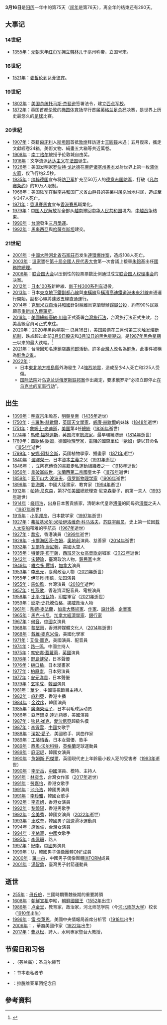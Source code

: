 {{noteTA
|G1=地名
|G2=美國總統
|G3=USState
|1=zh-hans:液体火箭; zh-hant:液態火箭; 
|2=zh-hans:德国国防军;zh-tw:德意志國防軍;zh-hk:德國國防軍;
|3=zh-tw:湯瑪斯·傑佛遜;zh-hk:湯瑪斯·傑佛遜;zh-hant:托馬斯·傑斐遜;zh-hans:托马斯·杰斐逊;
|4=zh-hant:伊莎貝·雨蓓; zh-hans:伊莎贝尔·于佩尔;
|5=zh-hk:愛麗絲學園;zh-hans:爱丽丝学园;zh-tw:學園愛麗絲;
|6=zh-hk:西奧·禾確特;zh-hans:西奥·沃尔科特;zh-tw:西奧·瓦科特;
}}
{{DayInMonth|3}}
'''3月16日'''是[[阳历|阳历]]一年中的第75天（[[闰年|闰年]]是第76天），离全年的结束还有290天。

== 大事记 ==
=== 14世紀 ===
* [[1355年|1355年]]：[[元朝|元朝]]末年[[红巾军|红巾军]]拥立[[韩林儿|韩林儿]]于亳州称帝，立国号宋。

=== 16世紀 ===
* [[1521年|1521年]]：[[麦哲伦|麦哲伦]]到达[[菲律宾|菲律宾]]。

=== 19世紀 ===
* [[1802年|1802年]]：[[美国总统|美国总统]][[托马斯·杰斐逊|托马斯·杰斐逊]]签署法令，建立[[西点军校|西点军校]]。
* [[1872年|1872年]]：英国首都[[伦敦|伦敦]]的[[椭圆体育场|椭圆体育场]]举行首届[[英格兰足总杯|英格兰足总杯]]决赛，是世界上历史最悠久的[[足球|足球]]比赛。

=== 20世紀 ===
* [[1907年|1907年]]：英籍[[匈牙利|匈牙利]]人[[斯坦因|斯坦因]]首抵[[敦煌|敦煌]]拜訪道士[[王圓籙|王圓籙]]未遇；五月復來，攜走文獻經卷24箱，美術文物、絹畫五大箱等共近萬卷。
* [[1908年|1908年]]：[[南丁格尔|南丁格尔]]被授予伦敦城自由奖。
* [[1916年|1916年]]：文学流派[[达达主义|达达主义]]在[[法国|法国]]诞生。
* [[1926年|1926年]]：美国发明家[[罗伯特·戈达德|罗伯特·戈达德]]在[[麻萨诸塞州|麻萨诸塞州]][[奥本|奥本]]发射世界上第一枚[[液体火箭发动机|液体火箭]]，仅飞行约2.5秒。
* [[1935年|1935年]]：[[纳粹德国|纳粹德国]]宣布将[[威玛防卫军|防卫军]]扩充至50万人的[[德意志国防军|德意志国防军]]，打破《[[凡尔赛条约|凡尔赛条约]]》的10万人限制。
* [[1968年|1968年]]：[[美国陆军|美国陆军]]在[[越南共和国|越南共和国]][[广义省|广义省]][[山静县|山静县]]的美莱村[[美莱村屠杀|屠杀]]当地村民，造成至少347人死亡。
* [[1971年|1971年]]：[[香港賽馬會|香港賽馬會]]宣布[[香港賽馬|香港賽馬]]職業化。
* [[1979年|1979年]]：[[中国人民解放军|中国人民解放军]]全部从[[越南|越南]]撤回[[中华人民共和国|中华人民共和国]]境内，[[中越战争|中越战争]]结束。
* [[1990年|1990年]]：[[台灣|台灣]]發生[[三月學運|三月學運]]。
* [[1992年|1992年]]：[[馬來西亞|馬來西亞]]與[[哈萨克斯坦|哈薩克斯坦]]建交。

=== 21世紀 ===
* [[2001年|2001年]]：[[中國大陸|中國大陸]][[河北省|河北省]][[石家莊市|石家莊市]]发生[[靳如超爆炸案|連環爆炸案]]，造成108人死亡。
* [[2003年|2003年]]：[[溫家寶|溫家寶]]在[[第十屆全國人民代表大會|第十屆全國人民代表大會]]第一次會議上接替[[朱鎔基|朱鎔基]]出任[[國務院總理|國務院總理]]。
* [[2006年|2006年]]：[[联合国大会|联合国大会]]以压倒性的投票票数比例通过成立[[联合国人权理事会|联合国人权理事会]]的决案。
* [[2012年|2012年]]：[[日本|日本]][[100系|100系]]新幹線、[[新干线|新干线]][[300系列车|300系列车]]退役。
* [[2013年|2013年]]：日本[[東京地下鐵|東京地下鐵]][[副都心線|副都心線]]與[[東橫線|東橫線]]及[[橫濱高速鐵道|橫濱高速鐵道]][[港未來21線|港未來21線]]直通運行開始，副都心線將達致五線直通運行。
* [[2014年|2014年]]：[[克里米亞自治共和國|克里米亞自治共和國]]針對脫離烏克蘭舉辦[[2014年克里米亞歸屬公投|歸屬公投]]，約有90%民眾願意[[俄羅斯合併克里米亞|重新加入]][[俄羅斯聯邦主體|俄羅斯]]。
* [[2018年|2018年]]：[[美國總統|美國總統]][[唐納·川普|唐納·川普]]正式簽署[[台灣旅行法|台灣旅行法]]，台灣旅行法正式生效，台美高級官員可正式來往。
* [[2020年|2020年]]：[[2020年黑色星期一_(3月16日)|2020年黑色星期一 (3月16日)]]，美国股票在三月份第三次触发[[熔断机制|熔断机制]]，跌点超过此前[[2020年黑色星期一_(3月9日)|3月9日股灾]]和[[2020年黑色星期四|3月12日的黑色星期四]]，是[[1987年黑色星期一|1987年黑色星期一]]以来的最大跌幅。<ref>{{cite news|url=https://money.udn.com/money/story/5599/4419779?utm_source=money&utm_medium=webpush|title=Fed大招用盡難止跌 美股重摔近3,000點|date=2020-03-17|newspaper=[[世界日報|世界日報]]}}</ref>
* [[2021年|2021年]]：台灣因知名連鎖店[[壽司郎|壽司郎]]活動，許多[[台灣人|台灣人]]改名為[[鮭魚|鮭魚]]，此事件被稱為[[鮭魚之亂|鮭魚之亂]]。
* [[2022年|2022年]]：
** 日本[[東北地方|東北地方]][[福島縣|福島縣]]外海發生{{M|J|link=y}} 7.4[[2022年福島地震|強烈地震]]，造成至少4人死亡和225人受傷。
** [[国际法院|国际法院]]对[[乌克兰诉俄罗斯联邦案_(2022年)|乌克兰诉俄罗斯联邦案]]作出裁定，要求俄罗斯“必须立即停止[[2022年俄罗斯入侵乌克兰|在乌克兰的军事行动]]”。

== 出生 ==
* [[1399年|1399年]]：[[明宣宗|明宣宗]]朱瞻基，[[明朝皇帝|明朝皇帝]]（[[1435年|1435年]]逝世）
* [[1750年|1750年]]：[[卡羅琳·赫歇爾|卡羅琳·赫歇爾]]，[[英国|英国]][[天文学家|天文學家]]，[[威廉·赫歇爾|威廉·赫歇爾]]的妹妹（[[1848年|1848年]]逝世）
* [[1751年|1751年]]：[[詹姆士·麥迪遜|詹姆士·麥迪遜]]，[[美国|美国]]第4任[[美国总统|總統]]（[[1836年|1836年]]逝世）
* [[1774年|1774年]]：[[馬修·福林達斯|馬修·福林達斯]]，英国海軍[[航海家|航海家]]，最早環繞澳洲（[[1814年|1814年]]逝世）
* [[1789年|1789年]]：[[蓋歐格·歐姆|蓋歐格·歐姆]]，[[德國|德國]][[物理學家|物理學家]]，[[電阻|電阻]]的國際單位「[[歐姆|歐姆]]」便以其命名（[[1854年|1854年]]逝世）
* [[1799年|1799年]]：[[安娜·阿特金斯|安娜·阿特金斯]]，英國植物學家、插畫家（[[1871年|1871年]]逝世）
* [[1840年|1840年]]：[[澀澤榮一|澀澤榮一]]，日本[[資本主義|資本主義]]之父（[[1931年|1931年]]逝世）
* [[1846年|1846年]]：{{le|尤里吉斯·拜里尼斯|Jurgis_Bielinis}}，立陶宛傳奇的書籍走私運動組織者之一（[[1918年|1918年]]逝世）
* [[1856年|1856年]]：[[拿破崙四世|拿破崙四世]]，[[法蘭西第二帝國|法蘭西第二帝國]]皇太子（[[1879年|1879年]]逝世）
* [[1859年|1859年]]：[[亚历山大·波波夫|亚历山大·波波夫]]，[[俄罗斯|俄罗斯]][[物理学家|物理学家]]（[[1906年|1906年]]逝世）
* [[1896年|1896年]]：[[劉海粟|劉海粟]]，中國大陸畫家、教育家（[[1994年|1994年]]逝世）
* [[1912年|1912年]]：[[帕特·尼克森|帕特·尼克森]]，第37任[[美國|美國]]總統理查·尼克森妻子，前第一夫人（[[1993年|1993年]]逝世）
* [[1914年|1914年]]：[[嵯峨浩|嵯峨浩]]，出身日本舊貴族家，清朝末代皇帝[[溥仪|溥儀]]的同母弟[[溥傑|溥傑]]之夫人（[[1987年|1987年]]逝世）
* [[1915年|1915年]]：[[小平邦彦|小平邦彦]]，日本数学家（[[1997年|1997年]]逝世）
* [[1927年|1927年]]：[[弗拉基米尔·米哈伊洛维奇·科马洛夫|弗拉基米尔·米哈伊洛维奇·科马洛夫]]，[[苏联|苏联]][[宇航员|宇航员]]，史上第一位因[[载人太空船|载人太空船]]罹难的宇航员（[[1967年|1967年]]逝世）
* [[1927年|1927年]]：[[喬宏|喬宏]]，香港演員（[[1999年|1999年]]逝世）
* [[1928年|1928年]]：[[卡爾海因茨·伯姆|卡爾海因茨·伯姆]]，[[奧地利|奧地利]]演員、慈善家（[[2014年|2014年]]逝世）
* [[1932年|1932年]]：[[瓦爾特·康尼翰|瓦爾特·康尼翰]]，美國太空人
* [[1935年|1935年]]：[[特蕾莎·布干薩|特蕾莎·布干薩]]，[[西班牙|西班牙]][[次女高音|次女高音]][[歌劇|歌劇]]唱家（[[2022年|2022年]]逝世）
* [[1942年|1942年]]：[[宋楚瑜|宋楚瑜]]，臺灣政治人物，[[親民黨|親民黨]]主席
* [[1949年|1949年]]：[[維克多·賈博|維克多·賈博]]，[[加拿大|加拿大]]演員
* [[1953年|1953年]]：[[李應元|李應元]]，臺灣政治人物（[[2021年|2021年]]逝世）
* [[1955年|1955年]]：[[伊莎貝·雨蓓|伊莎貝·雨蓓]]，法国演員
* [[1955年|1955年]]：[[馬如風|馬如風]]，台灣演員（[[2018年|2018年]]逝世）
* [[1957年|1957年]]：[[杜燕歌|杜燕歌]]，香港資深配音員、電視演員
* [[1958年|1958年]]：[[比平·拉瓦特|比平·拉瓦特]]，[[印度|印度]]軍官（[[2021年|2021年]]逝世）
* [[1959年|1959年]]：[[延斯·史托騰伯格|延斯·史托騰伯格]]，[[挪威|挪威]]政治人物
* [[1961年|1961年]]：[[陶德·麥法蘭|陶德·麥法蘭]]，[[加拿大|加拿大]][[藝術家|藝術家]]、[[作家|作家]]、[[設計師|設計師]]、[[企業家|企業家]]
* [[1965年|1965年]]：[[馬克·卡尼|馬克·卡尼]]，[[加拿大|加拿大]][[經濟學家|經濟學家]]、[[銀行家|銀行家]]
* [[1967年|1967年]]：[[何音|何音]]，[[中國|中國]]女演員
* [[1968年|1968年]]：[[黎堅惠|黎堅惠]]，香港跨媒體文化人（[[2014年|2014年]]逝世）
* [[1968年|1968年]]：[[戴維·麥克米倫|戴維·麥克米倫]]，美國化學家
* [[1971年|1971年]]：[[艾倫·圖克|艾倫·圖克]]，美國演員、配音員
* [[1974年|1974年]]：[[路一鸣|路一鸣]]，中國主持人
* [[1975年|1975年]]：[[席安娜·蓋蘿莉|席安娜·蓋蘿莉]]，[[英國|英國]]演員
* [[1976年|1976年]]：[[野島健兒|野島健兒]]，日本聲優
* [[1976年|1976年]]：[[樋口橘|樋口橘]]，日本漫畫家
* [[1977年|1977年]]：[[柏原崇|柏原崇]]，日本男演員
* [[1977年|1977年]]：[[安元洋貴|安元洋貴]]，日本聲優
* [[1979年|1979年]]：[[玄宇成|玄宇成]]，[[韓國|韓國]]演員
* [[1981年|1981年]]：[[華少|華少]]，中國電視節目主持人
* [[1982年|1982年]]：[[麻利亞|麻利亞]]，香港主播
* [[1984年|1984年]]：[[金旼序|金旼序]]，韓國演員
* [[1985年|1985年]]：[[廣瀨榮理子|廣瀨榮理子]]，日本羽毛球运动员
* [[1986年|1986年]]：[[亞歷珊卓·達迪莉奧|亞歷珊卓·達迪莉奧]]，美國演員
* [[1987年|1987年]]：[[狄兒·崔克|狄兒·崔克]]，[[愛沙尼亞|愛沙尼亞]]超級名模
* [[1987年|1987年]]：[[李霄雲|李霄雲]]，[[中國|中國]]女歌手
* [[1988年|1988年]]：[[潔妮·愛子|潔妮·愛子]]，美國歌手、詞曲作家
* [[1989年|1989年]]：[[工藤晴香|工藤晴香]]，日本女聲優、歌手
* [[1989年|1989年]]：[[西奥·沃尔科特|西奥·沃尔科特]]，[[英格蘭|英格蘭]]足球運動員
* [[1989年|1989年]]：[[庭沼珉|庭沼珉]]，韓國女演員
* [[1990年|1990年]]：[[詹姆斯·巴傑爾謀殺案|詹姆斯·巴傑爾]]，英國現代史上年齡最小殺人犯的受害者（[[1993年|1993年]]逝世）
* [[1990年|1990年]]：[[李昕岳|李昕岳]]，[[中國|中國]]演員、模特、主持人
* [[1991年|1991年]]：[[林奕含|林奕含]]，台灣女作家（[[2017年|2017年]]逝世）
* [[1991年|1991年]]：[[勞嘉怡|勞嘉怡]]，香港女歌手
* [[1991年|1991年]]：[[池允浩|池允浩]]，韓國男演員
* [[1991年|1991年]]：[[李珍雅|李珍雅]]，韓國女歌手
* [[1992年|1992年]]：[[李君妍|李君妍]]，香港女演員
* [[1992年|1992年]]：[[黎曉陽|黎曉陽]]，香港男歌手
* [[1992年|1992年]]：[[金美秀|金美秀]]，韓國女演員（[[2022年|2022年]]逝世）
* [[1993年|1993年]]：[[車旼奎|車旼奎]]，韓國男子競速滑冰運動員
* [[1994年|1994年]]：[[席惟倫|席惟倫]]，台灣女演員
* [[1994年|1994年]]：[[李依宸|李依宸]]，[[中國|中國]]女歌手
* [[1995年|1995年]]：[[李佩珊|李佩珊]]，路人
* [[1997年|1997年]]：[[紀李|紀李]]，[[中國|中國]]男演員
* [[1999年|1999年]]：[[水口裕斗|U]]，韓國男子偶像團體[[ONF|ONF]]成員
* [[2000年|2000年]]：[[羅一舟|羅一舟]]，中國男子偶像團體[[IXFORM|IXFORM]]成員
* [[2001年|2001年]]：[[湯智鈞|湯智鈞]]，臺灣男子射箭運動員

== 逝世 ==
* [[255年|255年]]：[[毌丘儉|毌丘儉]]，三國時期曹魏後期的重要將領
* [[1608年|1608年]]：[[朝鮮宣祖|朝鮮宣祖]]李昖，[[朝鮮國|朝鮮國]][[朝鮮半島君主列表|國王]]（[[1552年|1552年]]出生）
* [[1986年|1986年]]：[[卢金堂|卢金堂]]，教育家，政治家，河北师范学院（今[[河北师范大学|河北师范大学]]）校长（[[1910年|1910年]]出生）
* [[1996年|1996年]]：[[雷·克萊恩|雷·克萊恩]]，美國中央情報局首席分析官（[[1918年|1918年]]出生）
* [[2006年|2006年]]：{{link-en|黃玉雪|Jade Snow Wong}}，華裔美國作家（[[1922年|1922年]]出生）
* [[2017年|2017年]]：[[曹以松|曹以松]]，詩人，水利專家暨台大教授，

== 节假日和习俗 ==
* {{CAN}}、{{USA}}（芬兰裔）：圣乌尔赫节
* {{LTU}}：书本走私者节
* {{LVA}}：拉脱维亚军团纪念日

== 參考資料 ==
{{reflist}}

{{commons|Category:16 March}}
{{月份}}